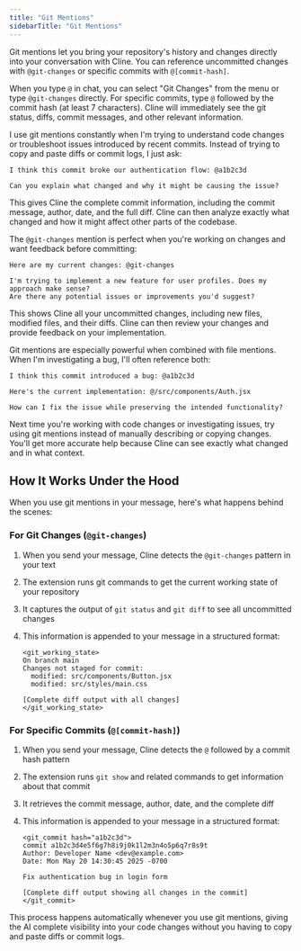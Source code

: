 ```yaml
---
title: "Git Mentions"
sidebarTitle: "Git Mentions"
---
```


Git mentions let you bring your repository's history and changes directly into your conversation with Cline. You can reference uncommitted changes with `@git-changes` or specific commits with `@[commit-hash]`.

When you type `@` in chat, you can select "Git Changes" from the menu or type `@git-changes` directly. For specific commits, type `@` followed by the commit hash (at least 7 characters). Cline will immediately see the git status, diffs, commit messages, and other relevant information.

I use git mentions constantly when I'm trying to understand code changes or troubleshoot issues introduced by recent commits. Instead of trying to copy and paste diffs or commit logs, I just ask:

```
I think this commit broke our authentication flow: @a1b2c3d

Can you explain what changed and why it might be causing the issue?
```

This gives Cline the complete commit information, including the commit message, author, date, and the full diff. Cline can then analyze exactly what changed and how it might affect other parts of the codebase.

The `@git-changes` mention is perfect when you're working on changes and want feedback before committing:

```
Here are my current changes: @git-changes

I'm trying to implement a new feature for user profiles. Does my approach make sense?
Are there any potential issues or improvements you'd suggest?
```

This shows Cline all your uncommitted changes, including new files, modified files, and their diffs. Cline can then review your changes and provide feedback on your implementation.

Git mentions are especially powerful when combined with file mentions. When I'm investigating a bug, I'll often reference both:

```
I think this commit introduced a bug: @a1b2c3d

Here's the current implementation: @/src/components/Auth.jsx

How can I fix the issue while preserving the intended functionality?
```

Next time you're working with code changes or investigating issues, try using git mentions instead of manually describing or copying changes. You'll get more accurate help because Cline can see exactly what changed and in what context.

## How It Works Under the Hood

When you use git mentions in your message, here's what happens behind the scenes:

### For Git Changes (`@git-changes`)

1. When you send your message, Cline detects the `@git-changes` pattern in your text
2. The extension runs git commands to get the current working state of your repository
3. It captures the output of `git status` and `git diff` to see all uncommitted changes
4. This information is appended to your message in a structured format:

    ```
    <git_working_state>
    On branch main
    Changes not staged for commit:
      modified: src/components/Button.jsx
      modified: src/styles/main.css

    [Complete diff output with all changes]
    </git_working_state>
    ```

### For Specific Commits (`@[commit-hash]`)

1. When you send your message, Cline detects the `@` followed by a commit hash pattern
2. The extension runs `git show` and related commands to get information about that commit
3. It retrieves the commit message, author, date, and the complete diff
4. This information is appended to your message in a structured format:

    ```
    <git_commit hash="a1b2c3d">
    commit a1b2c3d4e5f6g7h8i9j0k1l2m3n4o5p6q7r8s9t
    Author: Developer Name <dev@example.com>
    Date: Mon May 20 14:30:45 2025 -0700

    Fix authentication bug in login form

    [Complete diff output showing all changes in the commit]
    </git_commit>
    ```

This process happens automatically whenever you use git mentions, giving the AI complete visibility into your code changes without you having to copy and paste diffs or commit logs.
